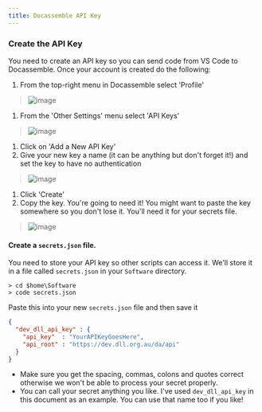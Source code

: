 ```yaml
---
title: Docassemble API Key
---
```

### Create the API Key
You need to create an API key so you can send code from VS Code to Docassemble.  Once your account is created do the following:
1. From the top-right menu in Docassemble select 'Profile'
 > ![image](/img/docs/03-api-key-select-profile.png)
1. From the 'Other Settings' menu select 'API Keys'
  > ![image](/img/docs/03-other-settings.png)
1. Click on 'Add a New API Key'
1. Give your new key a name (it can be anything but don't forget it!) and set the key to have no authentication
  > ![image](/img/docs/03-new-api-key.png)
1. Click 'Create'
1. Copy the key.  You're going to need it!  You might want to paste the key somewhere so you don't lose it. You'll need it for your secrets file.
  > ![image](/img/docs/03-copy-key.png)

#### Create a `secrets.json` file.
You need to store your API key so other scripts can access it.  We'll store it in a file called `secrets.json` in your `Software` directory.
```
> cd $home\Software
> code secrets.json
```
Paste this into your new `secrets.json` file and then save it
```json
{
  "dev_dll_api_key" : {
    "api_key"  : "YourAPIKeyGoesHere",
    "api_root" : "https://dev.dll.org.au/da/api"
  }
}
```
* Make sure you get the spacing, commas, colons and quotes correct otherwise we won't be able to process your secret properly.
* You can call your secret anything you like.  I've used `dev_dll_api_key` in this document as an example. You can use that name too if you like!

